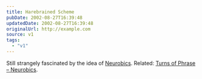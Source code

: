 ```yaml
---
title: Harebrained Scheme
pubDate: 2002-08-27T16:39:48
updatedDate: 2002-08-27T16:39:48
originalUrl: http://example.com
source: v1
tags:
  - "v1"
---
```


Still strangely fascinated by the idea of [Neurobics][1]. Related: [Turns of Phrase &#8211; Neurobics][2].

[1]: http://www.neurobics.com/ "Neurobics: Keep Your Brain Alive"
[2]: http://www.worldwidewords.org/turnsofphrase/tp-neu1.htm "World Wide Words: Neurobics as a turn of phrase"
